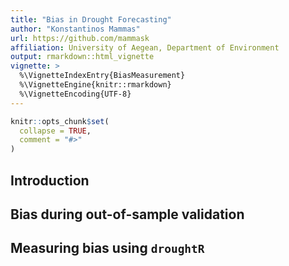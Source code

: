 ```yaml
---
title: "Bias in Drought Forecasting"
author: "Konstantinos Mammas"
url: https://github.com/mammask
affiliation: University of Aegean, Department of Environment
output: rmarkdown::html_vignette
vignette: >
  %\VignetteIndexEntry{BiasMeasurement}
  %\VignetteEngine{knitr::rmarkdown}
  %\VignetteEncoding{UTF-8}
---
```


```r
knitr::opts_chunk$set(
  collapse = TRUE,
  comment = "#>"
)
```

## Introduction

## Bias during out-of-sample validation

## Measuring bias using `droughtR`
